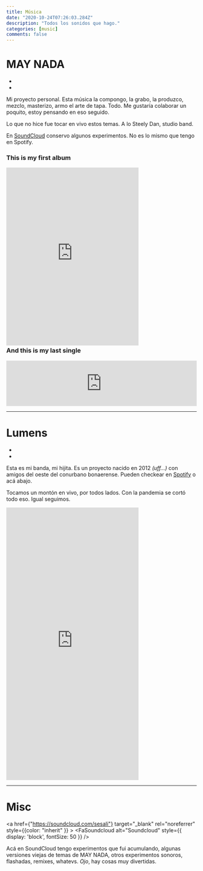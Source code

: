 ```yaml
---
title: Música
date: "2020-10-24T07:26:03.284Z"
description: "Todos los sonidos que hago."
categories: [music]
comments: false
---
```



# MAY NADA

<ul className="flex list-none" style={{marginTop: -15}}>
  <li className="mr-5">
    <a href="https://open.spotify.com/artist/171PrQcg6CjUbkWpYLYyMH?si=0LvMaa10SMS6hIeThpSmHw" target="_blank" rel="noreferrer" style={{ color: "inherit" }} >
      <FaSpotify alt="Spotify" style={{ float: "left", fontSize: 30}} />
    </a>
  </li>
  <li className="mr-5">
    <a href="https://maynada.bandcamp.com/" target="_blank" rel="noreferrer" style={{color: "inherit"}}>
      <FaBandcamp alt="Bandcamp" style={{ float: "left", fontSize: 30 }} />
    </a>
  </li>
</ul>

Mi proyecto personal. Esta música la compongo, la grabo, la produzco, mezclo, masterizo, armo el arte de tapa. Todo. Me gustaría colaborar un poquito, estoy pensando en eso seguido.

Lo que no hice fue tocar en vivo estos temas. A lo Steely Dan, studio band.

En [SoundCloud](https://soundcloud.com/sesali) conservo algunos experimentos. No es lo mismo que tengo en Spotify.

### This is my first album

<iframe
  style="border: 0; width: 350px; height: 470px; margin-bottom: -20px;"
  src="https://bandcamp.com/EmbeddedPlayer/album=3433442373/size=large/bgcol=ffffff/linkcol=de270f/tracklist=false/transparent=true/"
  seamless
>
  <a href="https://maynada.bandcamp.com/album/casa">casa by MAY NADA</a>
</iframe>

### And this is my last single

<iframe
  style="border: 0; width: 100%; height: 120px;"
  src="https://bandcamp.com/EmbeddedPlayer/track=1619702320/size=large/bgcol=ffffff/linkcol=de270f/tracklist=false/artwork=small/transparent=true/"
  seamless
>
  <a href="https://maynada.bandcamp.com/track/lissues">LISSUES by MAY NADA</a>
</iframe>

---

# Lumens

<ul className="flex list-none" style={{marginTop: -15}}>
  <li className="mr-5">
    <a href="https://open.spotify.com/artist/2UVpLOvrgkWZeYLLwrgrnj?si=qd6DWwcqQIKeWmDooZMqUg" target="_blank" rel="noreferrer" style={{ color: "inherit" }} >
      <FaSpotify alt="Spotify" style={{ float: "left", fontSize: 30}} />
    </a>
  </li>
  <li className="mr-5">
    <a href="https://lumenslumens.bandcamp.com/" target="_blank" rel="noreferrer" style={{color: "inherit"}}>
      <FaBandcamp alt="Bandcamp" style={{ float: "left", fontSize: 30 }} />
    </a>
  </li>
</ul>

Esta es mi banda, mi hijita. Es un proyecto nacido en 2012 _(uff...)_ con amigos del oeste del conurbano bonaerense. Pueden checkear en [Spotify](https://open.spotify.com/artist/2UVpLOvrgkWZeYLLwrgrnj?si=sx4TXgo2TeyTYpPr_3N16Q) o acá abajo.

Tocamos un montón en vivo, por todos lados. Con la pandemia se cortó todo eso. Igual seguimos.

<iframe
  style="border: 0; width: 350px; height: 720px;"
  src="https://bandcamp.com/EmbeddedPlayer/album=3856682127/size=large/bgcol=ffffff/linkcol=de270f/transparent=true/"
  seamless
>
  <a href="https://lumenslumens.bandcamp.com/album/lumens">Lumens by Lumens</a>
</iframe>

---

# Misc

<a href={"https://soundcloud.com/sesali"} target="_blank" rel="noreferrer" style={{color: "inherit" }} >
    <FaSoundcloud alt="Soundcloud" style={{ display: 'block', fontSize: 50 }} />
</a>

Acá en SoundCloud tengo experimentos que fui acumulando, algunas versiones viejas de temas de MAY NADA, otros experimentos sonoros, flashadas, remixes, whatevs. *Ojo*, hay cosas muy divertidas.

## 